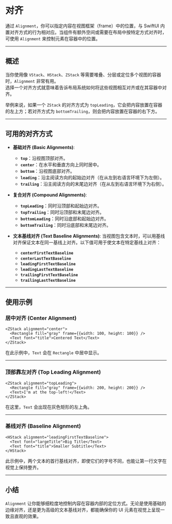 # 对齐 

通过 `Alignment`，你可以指定内容在视图框架（frame）中的位置，与 SwiftUI 内置对齐方式的行为相对应。当组件有额外空间或需要在布局中按特定方式对齐时，可使用 `Alignment` 来控制元素在容器中的位置。

---

## 概述

当你使用像 `VStack`、`HStack`、`ZStack` 等需要堆叠、分层或定位多个视图的容器时，`Alignment` 非常有用。  
选择一个对齐方式就意味着告诉布局系统如何将这些视图相互对齐或在其容器中对齐。

举例来说，如果一个 `ZStack` 的对齐方式为 `topLeading`，它会把内容放置在容器的左上方；若对齐方式为 `bottomTrailing`，则会把内容放置在容器的右下方。

---

## 可用的对齐方式

- **基础对齐 (Basic Alignments)**:
  - **`top`**：沿视图顶部对齐。
  - **`center`**：在水平和垂直方向上同时居中。
  - **`bottom`**：沿视图底部对齐。
  - **`leading`**：沿主阅读方向的起始边对齐（在从左到右语言环境下为左侧）。
  - **`trailing`**：沿主阅读方向的末尾边对齐（在从左到右语言环境下为右侧）。

- **复合对齐 (Compound Alignments)**:
  - **`topLeading`**：同时沿顶部和起始边对齐。
  - **`topTrailing`**：同时沿顶部和末尾边对齐。
  - **`bottomLeading`**：同时沿底部和起始边对齐。
  - **`bottomTrailing`**：同时沿底部和末尾边对齐。

- **文本基线对齐 (Text Baseline Alignments)**:
  当视图包含文本时，可以用基线对齐保证文本在同一基线上对齐。以下值可用于使文本在特定基线上对齐：
  - **`centerFirstTextBaseline`**
  - **`centerLastTextBaseline`**
  - **`leadingFirstTextBaseline`**
  - **`leadingLastTextBaseline`**
  - **`trailingFirstTextBaseline`**
  - **`trailingLastTextBaseline`**

---

## 使用示例

### **居中对齐 (Center Alignment)**

```tsx
<ZStack alignment="center">
  <Rectangle fill="gray" frame={{width: 100, height: 100}} />
  <Text font="title">Centered Text</Text>
</ZStack>
```

在此示例中，`Text` 会在 `Rectangle` 中居中显示。

---

### **顶部靠左对齐 (Top Leading Alignment)**

```tsx
<ZStack alignment="topLeading">
  <Rectangle fill="gray" frame={{width: 200, height: 200}} />
  <Text>I'm at the top-left!</Text>
</ZStack>
```

在这里，`Text` 会出现在灰色矩形的左上角。

---

### **基线对齐 (Baseline Alignment)**

```tsx
<HStack alignment="leadingFirstTextBaseline">
  <Text font="largeTitle">Big Title</Text>
  <Text font="title">Smaller Subtitle</Text>
</HStack>
```

此示例中，两个文本的首行基线对齐，即使它们的字号不同，也能让第一行文字在视觉上保持整齐。

---

## 小结

`Alignment` 让你能够细粒度地控制内容在容器内部的定位方式。无论是使用基础的边缘对齐，还是更为高级的文本基线对齐，都能确保你的 UI 元素在视觉上呈现一致且直观的效果。